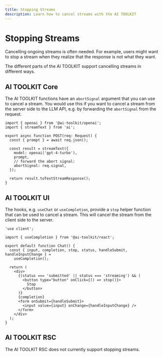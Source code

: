 ```yaml
---
title: Stopping Streams
description: Learn how to cancel streams with the AI TOOLKIT
---
```


# Stopping Streams

Cancelling ongoing streams is often needed.
For example, users might want to stop a stream when they realize that the response is not what they want.

The different parts of the AI TOOLKIT support cancelling streams in different ways.

## AI TOOLKIT Core

The AI TOOLKIT functions have an `abortSignal` argument that you can use to cancel a stream.
You would use this if you want to cancel a stream from the server side to the LLM API, e.g. by
forwarding the `abortSignal` from the request.

```tsx highlight="10,11"
import { openai } from '@ai-toolkit/openai';
import { streamText } from 'ai';

export async function POST(req: Request) {
  const { prompt } = await req.json();

  const result = streamText({
    model: openai('gpt-4-turbo'),
    prompt,
    // forward the abort signal:
    abortSignal: req.signal,
  });

  return result.toTextStreamResponse();
}
```

## AI TOOLKIT UI

The hooks, e.g. `useChat` or `useCompletion`, provide a `stop` helper function that can be used to cancel a stream.
This will cancel the stream from the client side to the server.

```tsx file="app/page.tsx" highlight="9,18-20"
'use client';

import { useCompletion } from '@ai-toolkit/react';

export default function Chat() {
  const { input, completion, stop, status, handleSubmit, handleInputChange } =
    useCompletion();

  return (
    <div>
      {(status === 'submitted' || status === 'streaming') && (
        <button type="button" onClick={() => stop()}>
          Stop
        </button>
      )}
      {completion}
      <form onSubmit={handleSubmit}>
        <input value={input} onChange={handleInputChange} />
      </form>
    </div>
  );
}
```

## AI TOOLKIT RSC

<Note type="warning">
  The AI TOOLKIT RSC does not currently support stopping streams.
</Note>
